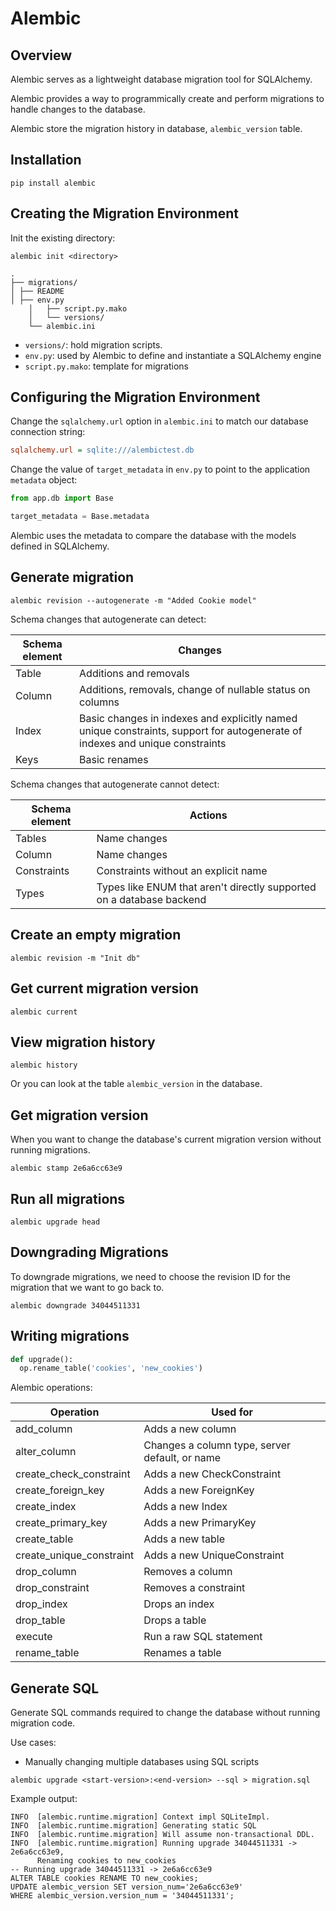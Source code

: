# Alembic

## Overview

Alembic serves as a lightweight database migration tool for SQLAlchemy.

Alembic provides a way to programmically create and perform migrations to handle changes to the database.

Alembic store the migration history in database, `alembic_version` table.


## Installation

```shell
pip install alembic
```


## Creating the Migration Environment

Init the existing directory:
```shell
alembic init <directory>
```

```
.
├── migrations/
│ ├── README
│ ├── env.py
    │   ├── script.py.mako
    │   └── versions/
    └── alembic.ini
```

- `versions/`: hold migration scripts.
- `env.py`: used by Alembic to define and instantiate a SQLAlchemy engine
- `script.py.mako`: template for migrations


## Configuring the Migration Environment

Change the `sqlalchemy.url` option in `alembic.ini` to match our database connection string:

```ini filename="alembic.ini"
sqlalchemy.url = sqlite:///alembictest.db
```

Change the value of `target_metadata` in `env.py` to point to the application `metadata` object:

```py filename="env.py"
from app.db import Base

target_metadata = Base.metadata
```

Alembic uses the metadata to compare the database with the models defined in SQLAlchemy.


## Generate migration

```shell
alembic revision --autogenerate -m "Added Cookie model"
```

Schema changes that autogenerate can detect:

| Schema element | Changes |
|---|---|
| Table | Additions and removals |
| Column | Additions, removals, change of nullable status on columns |
| Index | Basic changes in indexes and explicitly named unique constraints, support for autogenerate of indexes and unique constraints |
| Keys | Basic renames |

Schema changes that autogenerate cannot detect:

| Schema element | Actions |
|---|---|
| Tables | Name changes |
| Column | Name changes |
| Constraints | Constraints without an explicit name |
| Types | Types like ENUM that aren't directly supported on a database backend |


## Create an empty migration

```shell
alembic revision -m "Init db"
```


## Get current migration version

```shell
alembic current
```

## View migration history

```shell
alembic history
```

Or you can look at the table `alembic_version` in the database.


## Get migration version

When you want to change the database's current migration version without running migrations.

```shell
alembic stamp 2e6a6cc63e9
```

## Run all migrations

```shell
alembic upgrade head
```

## Downgrading Migrations

To downgrade migrations, we need to choose the revision ID for the migration that we want to go back to.

```shell
alembic downgrade 34044511331
```

## Writing migrations

```py
def upgrade():
  op.rename_table('cookies', 'new_cookies')
```

Alembic operations:

| Operation                | Used for                                       |
|--------------------------|------------------------------------------------|
| add_column               | Adds a new column                              |
| alter_column             | Changes a column type, server default, or name |
| create_check_constraint  | Adds a new CheckConstraint                     |
| create_foreign_key       | Adds a new ForeignKey                          |
| create_index             | Adds a new Index                               |
| create_primary_key       | Adds a new PrimaryKey                          |
| create_table             | Adds a new table                               |
| create_unique_constraint | Adds a new UniqueConstraint                    |
| drop_column              | Removes a column                               |
| drop_constraint          | Removes a constraint                           |
| drop_index               | Drops an index                                 |
| drop_table               | Drops a table                                  |
| execute                  | Run a raw SQL statement                        |
| rename_table             | Renames a table                                |


## Generate SQL

Generate SQL commands required to change the database without running migration code.

Use cases:
- Manually changing multiple databases using SQL scripts

```shell
alembic upgrade <start-version>:<end-version> --sql > migration.sql
```

Example output:
```log
INFO  [alembic.runtime.migration] Context impl SQLiteImpl.
INFO  [alembic.runtime.migration] Generating static SQL
INFO  [alembic.runtime.migration] Will assume non-transactional DDL.
INFO  [alembic.runtime.migration] Running upgrade 34044511331 -> 2e6a6cc63e9,
      Renaming cookies to new_cookies
-- Running upgrade 34044511331 -> 2e6a6cc63e9
ALTER TABLE cookies RENAME TO new_cookies;
UPDATE alembic_version SET version_num='2e6a6cc63e9'
WHERE alembic_version.version_num = '34044511331';
```
